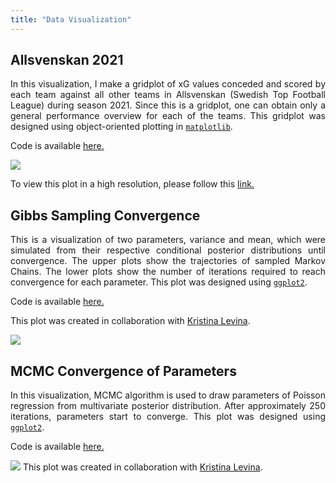 ```yaml
---
title: "Data Visualization"
---
```

<style> body {text-align: justify} </style> <!-- Justify text. -->


## Allsvenskan 2021

In this visualization,
 I make a gridplot of xG values conceded and scored by each team against all other teams
 in Allsvenskan (Swedish Top Football League)
during season 2021. Since this is a gridplot, one can obtain only a general
performance overview for each of the teams. This gridplot was
designed using object-oriented plotting in [`matplotlib`](https://matplotlib.org/).

Code is available [here.](xG_for_against_subplots.ipynb)

![](./xg_subplots.png)

To view this plot in a high resolution,
please follow this [link.](https://raw.githubusercontent.com/faridmusayev/Swedish_Football_Analytics/main/allsvenskan/plots/xg_subplots.png)

## Gibbs Sampling Convergence
This is a visualization of two parameters, variance and mean, which
were simulated from their respective conditional posterior distributions until convergence. The upper
plots show the trajectories of sampled Markov Chains. The lower plots show the number of iterations
required to reach convergence for each parameter. This plot was designed using [`ggplot2`](https://ggplot2.tidyverse.org/).

Code is available [here.](https://github.com/faridmusayev/data_visualization/blob/main/gibbs/gibb_sampling.R)

This plot was created in collaboration with [Kristina Levina](https://github.com/Ada-Lev/Data-Visualisation).


![](./gibbs_sampling.svg)

## MCMC Convergence of Parameters
In this visualization, MCMC algorithm is used to draw parameters of Poisson regression
from multivariate posterior distribution. After approximately 250 iterations, parameters
start to converge. This plot was designed using [`ggplot2`](https://ggplot2.tidyverse.org/).

Code is available [here.](https://github.com/faridmusayev/data_visualization/blob/main/mcmc/MCMC.R)


![](./mcmc.svg)
This plot was created in collaboration with [Kristina Levina](https://github.com/Ada-Lev/Data-Visualisation).
